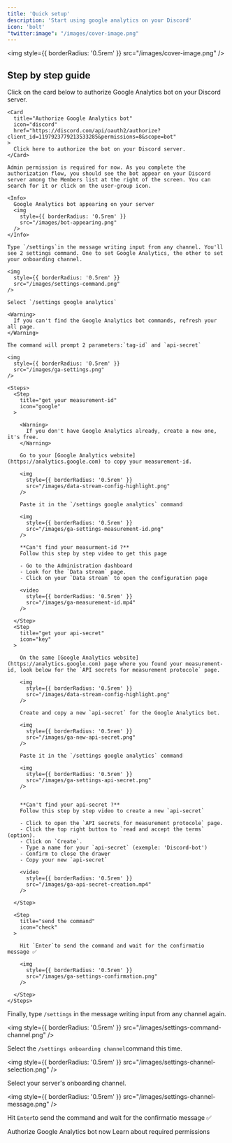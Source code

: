 ```yaml
---
title: 'Quick setup'
description: 'Start using google analytics on your Discord'
icon: 'bolt'
"twitter:image": "/images/cover-image.png"
---
```


<img
  style={{ borderRadius: '0.5rem' }}
  src="/images/cover-image.png"
/>

## Step by step guide

<Steps>
  <Step 
    title="Authorize the bot"
  >
    Click on the card below to authorize Google Analytics bot on your Discord server.

    <Card
      title="Authorize Google Analytics bot"
      icon="discord"
      href="https://discord.com/api/oauth2/authorize?client_id=1197923779213533285&permissions=8&scope=bot"
    >
      Click here to authorize the bot on your Discord server.
    </Card>

    Admin permission is required for now. As you complete the authorization flow, you should see the bot appear on your Discord server among the Members list at the right of the screen. You can search for it or click on the user-group icon.

    <Info>
      Google Analytics bot appearing on your server
      <img
        style={{ borderRadius: '0.5rem' }}
        src="/images/bot-appearing.png"
      />
    </Info>

  </Step>
  
  <Step title="Go to settings">

    Type `/settings`in the message writing input from any channel. You'll see 2 settings command. One to set Google Analytics, the other to set your onboarding channel. 

    <img
      style={{ borderRadius: '0.5rem' }}
      src="/images/settings-command.png"
    />

    Select `/settings google analytics`

    <Warning>
      If you can't find the Google Analytics bot commands, refresh your all page.
    </Warning>
    
  </Step>

  <Step title="Add your Google Analytics">

    The command will prompt 2 parameters:`tag-id` and `api-secret`

    <img
      style={{ borderRadius: '0.5rem' }}
      src="/images/ga-settings.png"
    />

    <Steps>
      <Step 
        title="get your measurement-id"
        icon="google"
      >

        <Warning>
          If you don't have Google Analytics already, create a new one, it's free.
        </Warning>

        Go to your [Google Analytics website](https://analytics.google.com) to copy your measurement-id.

        <img
          style={{ borderRadius: '0.5rem' }}
          src="/images/data-stream-config-highlight.png"
        />

        Paste it in the `/settings google analytics` command

        <img
          style={{ borderRadius: '0.5rem' }}
          src="/images/ga-settings-measurement-id.png"
        />

        **Can't find your measurment-id ?**  
        Follow this step by step video to get this page

        - Go to the Administration dashboard
        - Look for the `Data stream` page. 
        - Click on your `Data stream` to open the configuration page

        <video
          style={{ borderRadius: '0.5rem' }}
          src="/images/ga-measurement-id.mp4"
        />

      </Step>
      <Step 
        title="get your api-secret"
        icon="key"
      >

        On the same [Google Analytics website](https://analytics.google.com) page where you found your measurement-id, look below for the `API secrets for measurement protocole` page.

        <img
          style={{ borderRadius: '0.5rem' }}
          src="/images/data-stream-config-highlight.png"
        />

        Create and copy a new `api-secret` for the Google Analytics bot.

        <img
          style={{ borderRadius: '0.5rem' }}
          src="/images/ga-new-api-secret.png"
        />

        Paste it in the `/settings google analytics` command

        <img
          style={{ borderRadius: '0.5rem' }}
          src="/images/ga-settings-api-secret.png"
        />


        **Can't find your api-secret ?**  
        Follow this step by step video to create a new `api-secret`

        - Click to open the `API secrets for measurement protocole` page.
        - Click the top right button to `read and accept the terms` (option).
        - Click on `Create`.
        - Type a name for your `api-secret` (exemple: 'Discord-bot')
        - Confirm to close the drawer
        - Copy your new `api-secret`

        <video
          style={{ borderRadius: '0.5rem' }}
          src="/images/ga-api-secret-creation.mp4"
        />

      </Step>

      <Step 
        title="send the command"
        icon="check"
      >

        Hit `Enter`to send the command and wait for the confirmatio message ✅

        <img
          style={{ borderRadius: '0.5rem' }}
          src="/images/ga-settings-confirmation.png"
        />

      </Step>
    </Steps>
  </Step>

  <Step title="Set your onboarding channel">

  Finally, type `/settings` in the message writing input from any channel again.

  <img
      style={{ borderRadius: '0.5rem' }}
      src="/images/settings-command-channel.png"
    />

  Select the `/settings onboarding channel`command this time.

  <img
      style={{ borderRadius: '0.5rem' }}
      src="/images/settings-channel-selection.png"
    />

  Select your server's onboarding channel.

  <img
      style={{ borderRadius: '0.5rem' }}
      src="/images/settings-channel-message.png"
    />

  Hit `Enter`to send the command and wait for the confirmatio message ✅

  </Step>
</Steps>

<CardGroup cols={2}>
  <Card
    title="Authorize the bot"
    icon="discord"
    href="https://discord.com/api/oauth2/authorize?client_id=1197923779213533285&permissions=8&scope=bot"
  >
    Authorize Google Analytics bot now 
  </Card>
  <Card
    title="Permissions"
    icon="building-shield"
    href="/essentials/permissions"
  >
    Learn about required permissions
  </Card>
</CardGroup>










